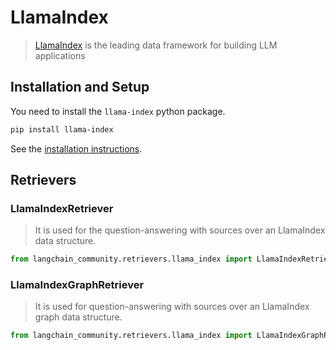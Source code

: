 # LlamaIndex

>[LlamaIndex](https://www.llamaindex.ai/) is the leading data framework for building LLM applications


## Installation and Setup

You need to install the `llama-index` python package.

```bash
pip install llama-index
```

See the [installation instructions](https://docs.llamaindex.ai/en/stable/getting_started/installation/).

## Retrievers

### LlamaIndexRetriever

>It is used for the question-answering with sources over an LlamaIndex data structure.

```python
from langchain_community.retrievers.llama_index import LlamaIndexRetriever
```

### LlamaIndexGraphRetriever

>It is used for question-answering with sources over an LlamaIndex graph data structure.

```python
from langchain_community.retrievers.llama_index import LlamaIndexGraphRetriever
```
